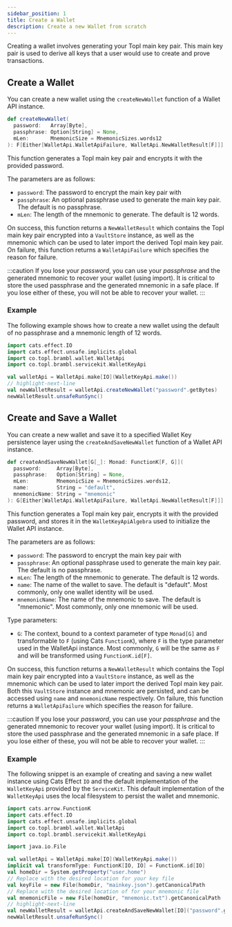 ```yaml
---
sidebar_position: 1
title: Create a Wallet
description: Create a new Wallet from scratch
---
```



Creating a wallet involves generating your Topl main key pair. This main key pair is used to derive all keys that a user would
use to create and prove transactions.

## Create a Wallet

You can create a new wallet using
the <ScaladocLink path="co/topl/brambl/wallet/WalletApi.html#createNewWallet(Array[Byte],Option[String],MnemonicSize):F[Either[WalletApiFailure,NewWalletResult[F]]]"><code>createNewWallet</code></ScaladocLink>
function of a Wallet API instance.

```scala
def createNewWallet(
  password:   Array[Byte],
  passphrase: Option[String] = None,
  mLen:       MnemonicSize = MnemonicSizes.words12
): F[Either[WalletApi.WalletApiFailure, WalletApi.NewWalletResult[F]]]
```

This function generates a Topl main key pair and encrypts it with the provided password.

The parameters are as follows:
- `password`: The password to encrypt the main key pair with
- `passphrase`: An optional passphrase used to generate the main key pair. The default is no passphrase.
- `mLen`: The length of the mnemonic to generate. The default is 12 words.

On success, this function returns
a <ScaladocLink path="co/topl/brambl/wallet/WalletApi$$NewWalletResult.html"><code>NewWalletResult</code></ScaladocLink>
which contains the Topl main key pair encrypted into a `VaultStore` instance, as well as the mnemonic which can be used
to later import the derived Topl main key pair. On failure, this
function returns
a <ScaladocLink path="co/topl/brambl/wallet/WalletApi$$WalletApiFailure.html"><code>WalletApiFailure</code></ScaladocLink>
which specifies the reason for failure.

:::caution
If you lose your *password*, you can use your *passphrase* and the generated mnemonic to recover your wallet (using import).
It is critical to store the used passphrase and the generated mnemonic in a safe place. If you lose either of these,
you will not be able to recover your wallet.
:::

### Example

The following example shows how to create a new wallet using the default of no passphrase and a mnemonic length of 12 words.

```scala
import cats.effect.IO
import cats.effect.unsafe.implicits.global
import co.topl.brambl.wallet.WalletApi
import co.topl.brambl.servicekit.WalletKeyApi

val walletApi = WalletApi.make[IO](WalletKeyApi.make())
// highlight-next-line
val newWalletResult = walletApi.createNewWallet("password".getBytes)
newWalletResult.unsafeRunSync()
```

## Create and Save a Wallet

You can create a new wallet and save it to a specified Wallet Key persistence layer using
the <ScaladocLink path="co/topl/brambl/wallet/WalletApi.html#createAndSaveNewWallet[G[_]](Array[Byte],Option[String],MnemonicSize,String,String)(Monad[G],ToMonad[G]):G[Either[WalletApiFailure,NewWalletResult[F]]]"><code>createAndSaveNewWallet</code></ScaladocLink>
function of a Wallet API instance.

```scala
def createAndSaveNewWallet[G[_]: Monad: FunctionK[F, G]](
  password:     Array[Byte],
  passphrase:   Option[String] = None,
  mLen:         MnemonicSize = MnemonicSizes.words12,
  name:         String = "default",
  mnemonicName: String = "mnemonic"
): G[Either[WalletApi.WalletApiFailure, WalletApi.NewWalletResult[F]]]
```

This function generates a Topl main key pair, encrypts it with the provided password, and stores it in
the `WalletKeyApiAlgebra` used to initialize the Wallet API instance.

The parameters are as follows:
- `password`: The password to encrypt the main key pair with
- `passphrase`: An optional passphrase used to generate the main key pair. The default is no passphrase.
- `mLen`: The length of the mnemonic to generate. The default is 12 words.
- `name`: The name of the wallet to save. The default is "default". Most commonly, only one wallet identity will be used.
- `mnemonicName`: The name of the mnemonic to save. The default is "mnemonic". Most commonly, only one mnemonic will be used.

Type parameters:
- `G`: The context, bound to a context parameter of type `Monad[G]` and transformable to `F` (using Cats `FunctionK`),
where `F` is the type parameter used in the WalletApi instance. Most commonly, `G` will be the same as `F` and will be transformed
using `FunctionK.id[F]`.

On success, this function returns
a <ScaladocLink path="co/topl/brambl/wallet/WalletApi$$NewWalletResult.html"><code>NewWalletResult</code></ScaladocLink>
which contains the Topl main key pair encrypted into a `VaultStore` instance, as well as the mnemonic which can be used
to later import the derived Topl main key pair. Both this `VaultStore` instance and mnemonic are persisted, and can be accessed
using `name` and `mnemonicName` respectively. On failure, this function returns
a <ScaladocLink path="co/topl/brambl/wallet/WalletApi$$WalletApiFailure.html"><code>WalletApiFailure</code></ScaladocLink>
which specifies the reason for failure.

:::caution
If you lose your *password*, you can use your *passphrase* and the generated mnemonic to recover your wallet (using import).
It is critical to store the used passphrase and the generated mnemonic in a safe place. If you lose either of these,
you will not be able to recover your wallet.
:::

### Example

The following snippet is an example of creating and saving a new wallet instance using Cats Effect
`IO` and the default implementation of the `WalletKeyApi` provided by
the <ScaladocLink path="co/topl/brambl/servicekit/index.html"><code>ServiceKit</code></ScaladocLink>. This default implementation
of the `WalletKeyApi` uses the local filesystem to persist the wallet and mnemonic.

```scala
import cats.arrow.FunctionK
import cats.effect.IO
import cats.effect.unsafe.implicits.global
import co.topl.brambl.wallet.WalletApi
import co.topl.brambl.servicekit.WalletKeyApi

import java.io.File

val walletApi = WalletApi.make[IO](WalletKeyApi.make())
implicit val transformType: FunctionK[IO, IO] = FunctionK.id[IO]
val homeDir = System.getProperty("user.home")
// Replace with the desired location for your key file
val keyFile = new File(homeDir, "mainkey.json").getCanonicalPath
// Replace with the desired location of for your mnemonic file
val mnemonicFile = new File(homeDir, "mnemonic.txt").getCanonicalPath
// highlight-next-line
val newWalletResult = walletApi.createAndSaveNewWallet[IO]("password".getBytes, name = keyFile, mnemonicName = mnemonicFile)
newWalletResult.unsafeRunSync()
```